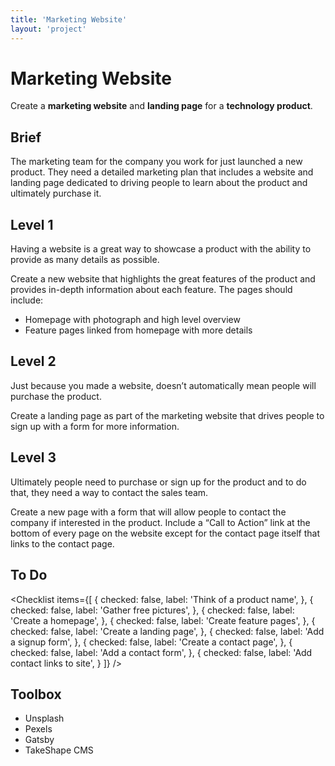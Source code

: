 ```yaml
---
title: 'Marketing Website'
layout: 'project'
---
```



<ProjectHeader>

# Marketing Website

Create a <strong className="color-blue">marketing website</strong> and <strong className="color-blue">landing page</strong> for a <strong className="color-purple">technology product</strong>.

</ProjectHeader>

<ProjectContent>

## Brief

The marketing team for the company you work for just launched a new product. They need a detailed marketing plan that includes a website and landing page dedicated to driving people to learn about the product and ultimately purchase it.

## Level 1

Having a website is a great way to showcase a product with the ability to provide as many details as possible.

Create a new website that highlights the great features of the product and provides in-depth information about each feature. The pages should include:

* Homepage with photograph and high level overview
* Feature pages linked from homepage with more details

## Level 2

Just because you made a website, doesn’t automatically mean people will purchase the product.

Create a landing page as part of the marketing website that drives people to sign up with a form for more information.

## Level 3

Ultimately people need to purchase or sign up for the product and to do that, they need a way to contact the sales team.

Create a new page with a form that will allow people to contact the company if interested in the product. Include a “Call to Action” link at the bottom of every page on the website except for the contact page itself that links to the contact page.

</ProjectContent>

<ProjectSidebar>

## To Do

<Checklist items={[
  {
    checked: false,
    label: 'Think of a product name',
  },
  {
    checked: false,
    label: 'Gather free pictures',
  },
  {
    checked: false,
    label: 'Create a homepage',
  },
  {
    checked: false,
    label: 'Create feature pages',
  },
  {
    checked: false,
    label: 'Create a landing page',
  },
  {
    checked: false,
    label: 'Add a signup form',
  },
  {
    checked: false,
    label: 'Create a contact page',
  },
  {
    checked: false,
    label: 'Add a contact form',
  },
  {
    checked: false,
    label: 'Add contact links to site',
  }
]} />

## Toolbox
- Unsplash
- Pexels
- Gatsby
- TakeShape CMS

</ProjectSidebar>
